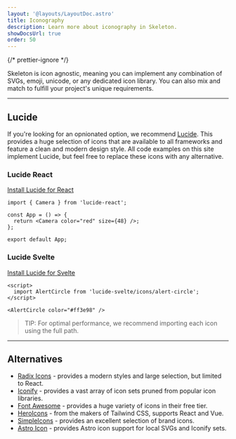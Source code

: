 ```yaml
---
layout: '@layouts/LayoutDoc.astro'
title: Iconography
description: Learn more about iconography in Skeleton.
showDocsUrl: true
order: 50
---
```




{/* prettier-ignore */}
<p class="type-scale-5">Skeleton is icon agnostic, meaning you can implement any combination of SVGs, emoji, unicode, or any dedicated icon
	library. You can also mix and match to fulfill your project's unique requirements.</p>

---

## Lucide

<figure class="card-enhanced-gradient flex justify-center p-8">
  <div class="flex gap-4">
    <Heart size={48} />
    <UserRound size={48} />
    <Triangle size={48} />
  </div>
</figure>

If you're looking for an opnionated option, we recommend [Lucide](https://lucide.dev/). This provides a huge selection of icons that are available to all frameworks and feature a clean and modern design style. All code examples on this site implement Lucide, but feel free to replace these icons with any alternative.

### Lucide React

[Install Lucide for React](https://lucide.dev/guide/packages/lucide-react)

```tsx
import { Camera } from 'lucide-react';

const App = () => {
  return <Camera color="red" size={48} />;
};

export default App;
```

### Lucide Svelte

[Install Lucide for Svelte](https://lucide.dev/guide/packages/lucide-svelte)

```svelte
<script>
  import AlertCircle from 'lucide-svelte/icons/alert-circle';
</script>

<AlertCircle color="#ff3e98" />
```

> TIP: For optimal performance, we recommend importing each icon using the full path.

---

## Alternatives

- [Radix Icons](https://www.radix-ui.com/icons) - provides a modern styles and large selection, but limited to React.
- [Iconify](https://iconify.design/) - provides a vast array of icon sets pruned from popular icon libraries.
- [Font Awesome](https://fontawesome.com/) - provides a huge variety of icons in their free tier.
- [HeroIcons](https://heroicons.com/) - from the makers of Tailwind CSS, supports React and Vue.
- [SimpleIcons](https://simpleicons.org/) - provides an excellent selection of brand icons.
- [Astro Icon](https://www.astroicon.dev/) - provides Astro icon support for local SVGs and Iconify sets.
